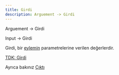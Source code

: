```yaml
---
title: Girdi
description: Arguement -> Girdi
---
```


Arguement -> Girdi

Input -> Girdi

Girdi, bir [eylemin](/yazilim/eylem) parametrelerine verilen değerlerdir.

[TDK: Girdi](https://sozluk.gov.tr/?ara=girdi)

Ayrıca bakınız [Çıktı](/yazilim/çıktı)